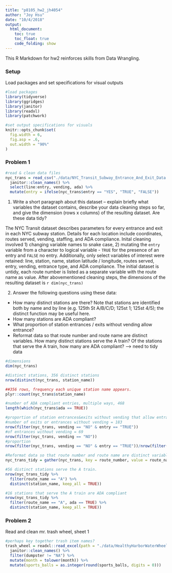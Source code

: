```yaml
---
title: "p8105_hw2_jh4054"
author: "Joy Hsu"
date: "10/4/2018"
output: 
  html_document:
    toc: true
    toc_float: true
    code_folding: show
---
```


This R Markdown for hw2 reinforces skills from Data Wrangling.

### Setup

Load packages and set specifications for visual outputs
```r
#load packages
library(tidyverse)
library(ggridges)
library(janitor)
library(readxl)
library(patchwork)

#set output specifications for visuals
knitr::opts_chunk$set(
  fig.width = 6,
  fig.asp = .6,
  out.width = "90%"
)
```

### Problem 1

```r
#read & clean data files
nyc_trans = read_csv("./data/NYC_Transit_Subway_Entrance_And_Exit_Data.csv") %>% 
  janitor::clean_names() %>% 
  select(line:entry, vending, ada) %>% 
  mutate(entry = ifelse(nyc_trans$entry == "YES", "TRUE", "FALSE"))
```

1. Write a short paragraph about this dataset – explain briefly what variables the dataset contains, describe your data cleaning steps so far, and give the dimension (rows x columns) of the resulting dataset. Are these data tidy?

The NYC Transit dataset describes parameters for every entrance and exit in each NYC subway station. Details for each location include coordinates, routes served, vending, staffing, and ADA compliance. Inital cleaning involved 1) changing variable names to snake case, 2) mutating the `entry` variable from a character to logical variable - `TRUE` for the presence of an entry and `FALSE` no entry. Additionally, only select variables of interest were retained: line, station, name, station latitude / longitude, routes served, entry, vending, entrance type, and ADA compliance. The initial dataset is untidy, each route number is listed as a separate variable with the route name as value. After abovementioned cleaning steps, the dimensions of the resulting dataset is `r dim(nyc_trans)`

2. Answer the following questions using these data:

* How many distinct stations are there? Note that stations are identified both by name and by line (e.g. 125th St A/B/C/D; 125st 1; 125st 4/5); the distinct function may be useful here.
* How many stations are ADA compliant? 
* What proportion of station entrances / exits without vending allow entrance?
* Reformat data so that route number and route name are distinct variables. How many distinct stations serve the A train? Of the stations that serve the A train, how many are ADA compliant? --> need to tidy data 

```r
#dimensions
dim(nyc_trans)

#distinct stations, 356 distinct stations
nrow(distinct(nyc_trans, station_name))

##356 rows, frequency each unique station name appears.
plyr::count(nyc_trans$station_name)

#number of ADA compliant entries, multiple ways, 468
length(which(nyc_trans$ada == TRUE))

#proportion of station entrances&exits without vending that allow entrance => 69 allow entrance out of 183
#number of exits or entrances without vending = 183
nrow(filter(nyc_trans, vending == "NO" & entry == "TRUE"))
#of entrances without vending = 69
nrow(filter(nyc_trans, vending == "NO"))
#proportion
nrow(filter(nyc_trans, vending == "NO" & entry == "TRUE"))/nrow(filter(nyc_trans, vending == "NO"))
```

```r
#Reformat data so that route number and route name are distinct variables
nyc_trans_tidy = gather(nyc_trans, key = route_number, value = route_name, route1:route11, na.rm = TRUE)

#56 distinct stations serve the A train. 
nrow(nyc_trans_tidy %>% 
  filter(route_name == "A") %>% 
  distinct(station_name, keep_all = TRUE))

#16 stations that serve the A train are ADA compliant
nrow(nyc_trans_tidy %>% 
  filter(route_name == "A", ada == TRUE) %>% 
  distinct(station_name, keep_all = TRUE))
```

### Problem 2

Read and clean mr. trash wheel, sheet 1
```r
#perhaps key together trash item names?
trash_wheel = readxl::read_excel(path = "./data/HealthyHarborWaterWheelTotals2018-7-28.xlsx", sheet = 1, range = "A2:N338") %>% 
  janitor::clean_names() %>% 
  filter(dumpster != "NA") %>% 
  mutate(month = tolower(month)) %>% 
  mutate(sports_balls = as.integer(round(sports_balls, digits = 0)))
```





